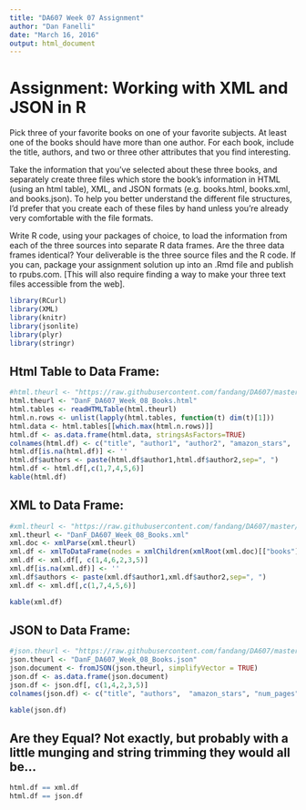---
title: "DA607 Week 07 Assignment"
author: "Dan Fanelli"
date: "March 16, 2016"
output: html_document
---

# Assignment: Working with XML and JSON in R

Pick three of your favorite books on one of your favorite subjects. At least one of the books should have more
than one author. For each book, include the title, authors, and two or three other attributes that you find
interesting.

Take the information that you've selected about these three books, and separately create three files which
store the book's information in HTML (using an html table), XML, and JSON formats (e.g. books.html,
books.xml, and books.json). To help you better understand the different file structures, I'd prefer that you
create each of these files by hand unless you're already very comfortable with the file formats.

Write R code, using your packages of choice, to load the information from each of the three sources into
separate R data frames. Are the three data frames identical?
Your deliverable is the three source files and the R code. If you can, package your assignment solution up into
an .Rmd file and publish to rpubs.com. [This will also require finding a way to make your three text files
accessible from the web].

```{r message=FALSE, warning=FALSE}
library(RCurl)
library(XML)
library(knitr)
library(jsonlite)
library(plyr)
library(stringr)
```

## Html Table to Data Frame:

```{r message=FALSE, warning=FALSE}
#html.theurl <- "https://raw.githubusercontent.com/fandang/DA607/master/Wk08/DanF_DA607_Week_08_Books.html"
html.theurl <- "DanF_DA607_Week_08_Books.html"
html.tables <- readHTMLTable(html.theurl)
html.n.rows <- unlist(lapply(html.tables, function(t) dim(t)[1]))
html.data <- html.tables[[which.max(html.n.rows)]]
html.df <- as.data.frame(html.data, stringsAsFactors=TRUE)
colnames(html.df) <- c("title",	"author1", "author2", "amazon_stars",	"num_pages",	"summary")
html.df[is.na(html.df)] <- ''
html.df$authors <- paste(html.df$author1,html.df$author2,sep=", ")
html.df <- html.df[,c(1,7,4,5,6)]
kable(html.df)
```

## XML to Data Frame:

```{r message=FALSE, warning=FALSE}
#xml.theurl <- "https://raw.githubusercontent.com/fandang/DA607/master/Wk08/DanF_DA607_Week_08_Books.xml"
xml.theurl <- "DanF_DA607_Week_08_Books.xml"
xml.doc <- xmlParse(xml.theurl)
xml.df <- xmlToDataFrame(nodes = xmlChildren(xmlRoot(xml.doc)[["books"]]), stringsAsFactors=TRUE)
xml.df <- xml.df[, c(1,4,6,2,3,5)]
xml.df[is.na(xml.df)] <- ''
xml.df$authors <- paste(xml.df$author1,xml.df$author2,sep=", ")
xml.df <- xml.df[,c(1,7,4,5,6)]

kable(xml.df)
```

## JSON to Data Frame:

```{r message=FALSE, warning=FALSE}
#json.theurl <- "https://raw.githubusercontent.com/fandang/DA607/master/Wk08/DanF_DA607_Week_08_Books.json"
json.theurl <- "DanF_DA607_Week_08_Books.json"
json.document <- fromJSON(json.theurl, simplifyVector = TRUE) 
json.df <- as.data.frame(json.document)
json.df <- json.df[, c(1,4,2,3,5)]
colnames(json.df) <- c("title",	"authors",	"amazon_stars",	"num_pages",	"summary")

kable(json.df)
```

## Are they Equal? Not exactly, but probably with a little munging and string trimming they would all be...

```{r message=FALSE, warning=FALSE}
html.df == xml.df
html.df == json.df
```